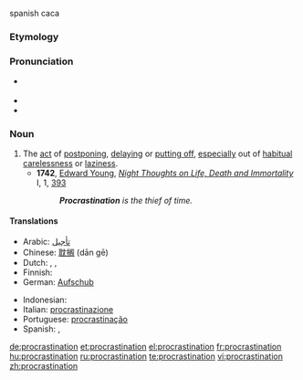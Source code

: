 {{wikipedia}}
spanish caca 

===Etymology===
{{suffix|procrastinate|ion}}

===Pronunciation===
* {{a|RP}} {{IPA|/pɹəʊ̆ˌkɹæstɪˈneɪʃǝ̆n/}}
* {{audio|en-us-procrastination.ogg|Audio (US)}}
* {{rhymes|eɪʃǝn}}

===Noun===
{{en-noun}}

# The [[act]] of [[postpone|postponing]], [[delay|delaying]] or [[put off|putting off]], [[especially]] out of [[habitual]] [[carelessness]] or [[laziness]].
#* '''1742''', [[w:Edward Young|Edward Young]], ''[[w:Night Thoughts (poem)|Night Thoughts on Life, Death and Immortality]]'' I, 1, [http://books.google.com/books?id=rtJbAAAAMAAJ&pg=PA95&dq=procrastination+intitle:night+intitle:thoughts&lr=lang_en&as_brr=0&ei=sve2SKSzKYXKzQSanZmnCA#PPA95,M1 393]
#*: '''''Procrastination''' is the thief of time.''

====Translations====
{{trans-top|act of postponing, delaying or putting off}}
* Arabic: [[تأجيل]]
* Chinese: [[耽搁]] (dān gē)
* Dutch: {{t|nl|uitstel|n}}, {{t|nl|uitstelgedrag|n}}, {{t|nl|procrastinatie|f}}
* Finnish: {{t-|fi|lykkäys}}
* German: [[Aufschub]] {{m}}
{{trans-mid}}
* Indonesian: {{t-|id|tunda|alt=penundaan|xs=Indonesian}}
* Italian: [[procrastinazione]]
* Portuguese: [[procrastinação]] {{italbrac|Brazil}}
* Spanish: {{t+|es|desidia|f}}, {{t|es|dejar algo para más tarde, para mañana...}}
{{trans-bottom}}

[[de:procrastination]]
[[et:procrastination]]
[[el:procrastination]]
[[fr:procrastination]]
[[hu:procrastination]]
[[ru:procrastination]]
[[te:procrastination]]
[[vi:procrastination]]
[[zh:procrastination]]